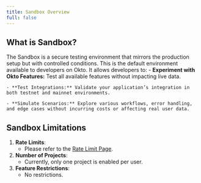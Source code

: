 ```yaml
---
title: Sandbox Overview
full: false
---
```



<AIMarkdownComponent isIndex={false} />

## What is Sandbox?

The Sandbox is a secure testing environment that mirrors the production setup but with controlled conditions. This is the default environment available to developers on Okto. It allows developers to:
    - **Experiment with Okto Features:** Test all available features without impacting live data.

    - **Test Integrations:** Validate your application’s integration in both testnet and mainnet environments.

    - **Simulate Scenarios:** Explore various workflows, error handling, and edge cases without incurring costs or affecting real user data.



## Sandbox Limitations

1. **Rate Limits**:  
    - Please refer to the [Rate Limit Page](/docs/developer-admin-dashboard/okto-environments/rate-limits).
2. **Number of Projects**:  
    - Currently, only one project is enabled per user.
3. **Feature Restrictions**:  
    - No restrictions.
